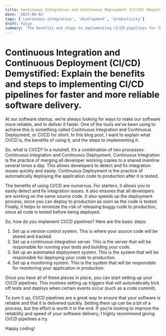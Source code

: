 ```yaml
---
title: Continuous Integration and Continuous Deployment (CI/CD) Demystified
date: '2023-08-02'
tags: ['continuous-integration', 'development', 'productivity']
draft: false
summary: 'The benefits and steps to implementing CI/CD pipelines for faster and more reliable software delivery'
---
```


# Continuous Integration and Continuous Deployment (CI/CD) Demystified: Explain the benefits and steps to implementing CI/CD pipelines for faster and more reliable software delivery.

At our software startup, we’re always looking for ways to make our software more reliable, and to deliver it faster. One of the tools we’ve been using to achieve this is something called Continuous Integration and Continuous Deployment, or CI/CD for short. In this blog post, I want to explain what CI/CD is, the benefits of using it, and the steps to implementing it.

So, what is CI/CD? In a nutshell, it’s a combination of two processes: Continuous Integration and Continuous Deployment. Continuous Integration is the practice of merging all developer working copies to a shared mainline several times a day. This allows developers to detect and fix integration issues quickly and easily. Continuous Deployment is the practice of automatically deploying the application code to production after it is tested.

The benefits of using CI/CD are numerous. For starters, it allows you to easily detect and fix integration issues. It also ensures that all developers are working on the same source code. It also speeds up the deployment process, since you can deploy to production as soon as the code is tested. Finally, it helps to minimize the risk of releasing buggy code to production, since all code is tested before being deployed.

So, how do you implement CI/CD pipelines? Here are the basic steps:

1. Set up a version control system. This is where your source code will be stored and tracked.
2. Set up a continuous integration server. This is the server that will be responsible for running your tests and building your code.
3. Set up an automated deployment system. This is the system that will be responsible for deploying your code to production.
4. Set up a monitoring system. This is the system that will be responsible for monitoring your application in production.

Once you have all of these pieces in place, you can start setting up your CI/CD pipelines. This involves setting up triggers that will automatically kick off tests and deploys when certain events occur (such as a code commit).

To sum it up, CI/CD pipelines are a great way to ensure that your software is reliable and that it is delivered quickly. Setting them up can be a bit of a process, but the effort is worth it in the end. If you’re looking to improve the reliability and speed of your software delivery, I highly recommend giving CI/CD pipelines a try.

Happy coding!

